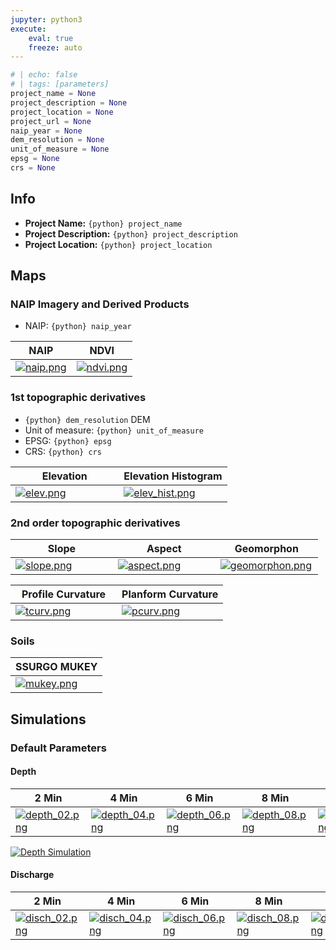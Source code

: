 ```yaml
---
jupyter: python3
execute:
    eval: true
    freeze: auto
---
```


```python
# | echo: false
# | tags: [parameters]
project_name = None
project_description = None
project_location = None
project_url = None
naip_year = None
dem_resolution = None
unit_of_measure = None
epsg = None
crs = None

```

## Info

- **Project Name:** `{python} project_name`
- **Project Description:** `{python} project_description`
- **Project Location:** `{python} project_location`

## Maps

### NAIP Imagery and Derived Products

* NAIP: `{python} naip_year`

| NAIP | NDVI |
| --- | --- |
| [![naip.png](naip.png)](naip.png) | [![ndvi.png](ndvi.png)](ndvi.png) |

### 1st topographic derivatives

* `{python} dem_resolution` DEM
* Unit of measure: `{python} unit_of_measure`
* EPSG: `{python} epsg`
* CRS: `{python} crs`

| Elevation | Elevation Histogram
| --- | --- |
| [![elev.png](elev.png)](elev.png) | [![elev_hist.png](elev_hist.png)](elev_hist.png) |

### 2nd order topographic derivatives

| Slope | Aspect | Geomorphon |
| --- | --- | --- |
| [![slope.png](slope.png)](slope.png) | [![aspect.png](aspect.png)](aspect.png) | [![geomorphon.png](geomorphon.png)](geomorphon.png) |

| Profile Curvature | Planform Curvature |
| --- | --- |
| [![tcurv.png](tcurv.png)](tcurv.png) | [![pcurv.png](pcurv.png)](pcurv.png) |

### Soils

| SSURGO MUKEY |
| --- |
| [![mukey.png](mukey.png)](mukey.png) |

## Simulations

### Default Parameters

#### Depth

| 2 Min | 4 Min | 6 Min | 8 Min | 10 min |
| --- | --- | --- | --- | --- |
| [![depth_02.png](basic/depth_02.png)](basic/depth_02.png) | [![depth_04.png](basic/depth_04.png)](basic/depth_04.png) | [![depth_06.png](basic/depth_06.png)](basic/depth_06.png) | [![depth_08.png](basic/depth_08.png)](basic/depth_08.png) | [![depth_10.png](basic/depth_10.png)](basic/depth_10.png) |


[![Depth Simulation](basic/depth_simulation.gif)](basic/depth_simulation.gif){fig-alt="A GIF of a Depth Simulation" .lightbox}

#### Discharge

| 2 Min | 4 Min | 6 Min | 8 Min | 10 Min
| --- | --- | --- | --- | ---
| [![disch_02.png](basic/disch_02.png)](basic/disch_02.png) | [![disch_04.png](basic/disch_04.png)](basic/disch_04.png) | [![disch_06.png](basic/disch_06.png)](basic/disch_06.png) | [![disch_08.png](basic/disch_08.png)](basic/disch_08.png) | [![disch_10.png](basic/disch_10.png)](basic/disch_10.png) |
